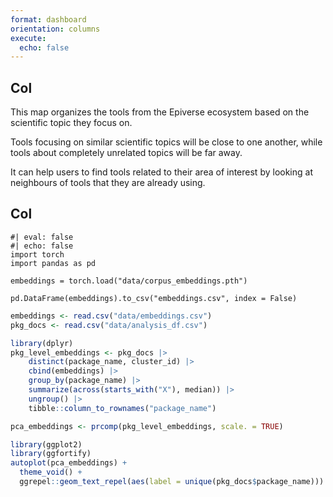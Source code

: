 ```yaml
---
format: dashboard
orientation: columns
execute:
  echo: false
---
```


## Col {width=20%}

::: {.card title="How to read this map?"}

This map organizes the tools from the Epiverse ecosystem based on the scientific topic they focus on.

Tools focusing on similar scientific topics will be close to one another, while tools about completely unrelated topics will be far away.

It can help users to find tools related to their area of interest by looking at neighbours of tools that they are already using.

:::

## Col

```text
#| eval: false
#| echo: false
import torch
import pandas as pd

embeddings = torch.load("data/corpus_embeddings.pth")

pd.DataFrame(embeddings).to_csv("embeddings.csv", index = False)
```

```r
embeddings <- read.csv("data/embeddings.csv")
pkg_docs <- read.csv("data/analysis_df.csv")
```

```r
library(dplyr)
pkg_level_embeddings <- pkg_docs |>
    distinct(package_name, cluster_id) |>
    cbind(embeddings) |>
    group_by(package_name) |>
    summarize(across(starts_with("X"), median)) |>
    ungroup() |>
    tibble::column_to_rownames("package_name")
```

```r
pca_embeddings <- prcomp(pkg_level_embeddings, scale. = TRUE)
```

```r
library(ggplot2)
library(ggfortify)
autoplot(pca_embeddings) +
  theme_void() +
  ggrepel::geom_text_repel(aes(label = unique(pkg_docs$package_name)))
```